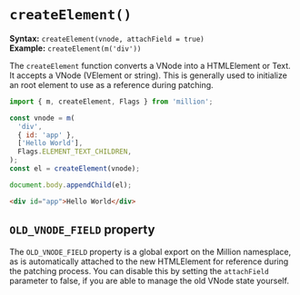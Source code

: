 # `createElement()`

**Syntax:** `createElement(vnode, attachField = true)`\
**Example:** `createElement(m('div'))`

The `createElement` function converts a VNode into a HTMLElement or Text. It accepts a VNode (VElement or string). This is generally used to initialize an root element to use as a reference during patching.

```js
import { m, createElement, Flags } from 'million';

const vnode = m(
  'div',
  { id: 'app' },
  ['Hello World'],
  Flags.ELEMENT_TEXT_CHILDREN,
);
const el = createElement(vnode);

document.body.appendChild(el);
```

```html
<div id="app">Hello World</div>
```

## `OLD_VNODE_FIELD` property

The `OLD_VNODE_FIELD` property is a global export on the Million namesplace, as is automatically attached to the new HTMLElement for reference during the patching process. You can disable this by setting the `attachField` parameter to false, if you are able to manage the old VNode state yourself.
